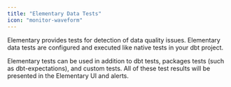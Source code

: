 ```yaml
---
title: "Elementary Data Tests"
icon: "monitor-waveform"
---
```


Elementary provides tests for detection of data quality issues.
Elementary data tests are configured and executed like native tests in your dbt project.


Elementary tests can be used in addition to dbt tests, packages tests (such as dbt-expectations), and custom tests.
All of these test results will be presented in the Elementary UI and alerts.

<Snippet file="data-tests/tests-cards.mdx" />

